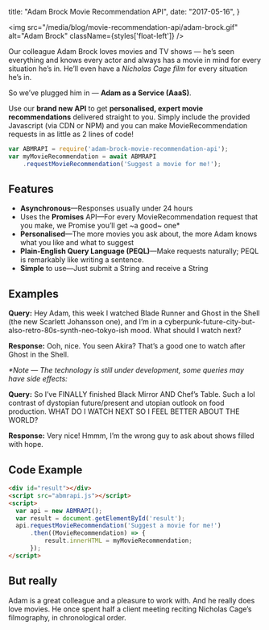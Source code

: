 
  title: "Adam Brock Movie Recommendation API",
  date: "2017-05-16",
}

<img src="/media/blog/movie-recommendation-api/adam-brock.gif" alt="Adam Brock" className={styles['float-left']} />

Our colleague Adam Brock loves movies and TV shows — he’s seen everything and knows every actor and always has a movie in mind for every situation he’s in. He’ll even have a _Nicholas Cage film_ for every situation he’s in.

So we’ve plugged him in — **Adam as a Service (AaaS)**.

Use our **brand new API** to get **personalised, expert movie recommendations** delivered straight to you. Simply include the provided Javascript (via CDN or NPM) and you can make MovieRecommendation requests in as little as 2 lines of code!

~~~js
var ABMRAPI = require('adam-brock-movie-recommendation-api');
var myMovieRecommendation = await ABMRAPI
    .requestMovieRecommendation('Suggest a movie for me!');
~~~

## Features

- **Asynchronous**—Responses usually under 24 hours
- Uses the **Promises** API—For every MovieRecommendation request that you make, we Promise you’ll get ~a good~ one*
- **Personalised**—The more movies you ask about, the more Adam knows what you like and what to suggest
- **Plain-English Query Language (PEQL)**—Make requests naturally; PEQL is remarkably like writing a sentence.
- **Simple** to use—Just submit a String and receive a String

## Examples

**Query:** Hey Adam, this week I watched Blade Runner and Ghost in the Shell (the new Scarlett Johansson one), and I’m in a cyberpunk-future-city-but-also-retro-80s-synth-neo-tokyo-ish mood. What should I watch next?

**Response:** Ooh, nice. You seen Akira? That’s a good one to watch after Ghost in the Shell.

_*Note — The technology is still under development, some queries may have side effects:_

**Query:** So I’ve FINALLY finished Black Mirror AND Chef’s Table. Such a lol contrast of dystopian future/present and utopian outlook on food production. WHAT DO I WATCH NEXT SO I FEEL BETTER ABOUT THE WORLD?

**Response:** Very nice! Hmmm, I’m the wrong guy to ask about shows filled with hope.

## Code Example

```html
<div id="result"></div>
<script src="abmrapi.js"></script>
<script>
  var api = new ABMRAPI();
  var result = document.getElementById('result');
  api.requestMovieRecommendation('Suggest a movie for me!')
      .then((MovieRecommendation) => { 
          result.innerHTML = myMovieRecommendation;
      });
</script>
```

## But really

Adam is a great colleague and a pleasure to work with. And he really does love movies. He once spent half a client meeting reciting Nicholas Cage’s filmography, in chronological order.

